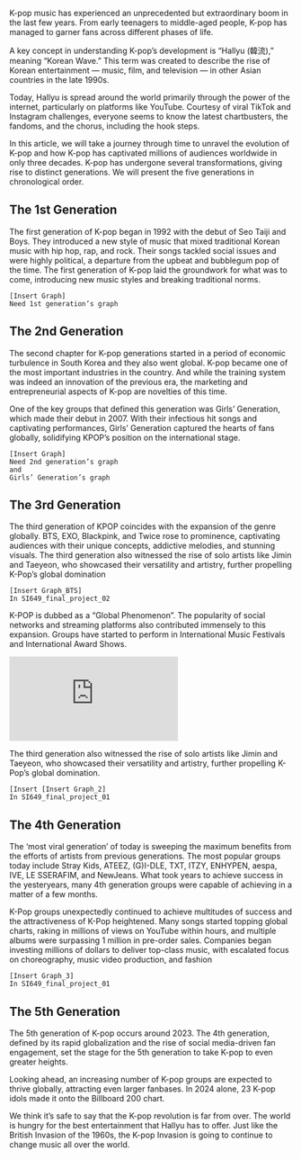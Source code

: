 K-pop music has experienced an unprecedented but extraordinary boom in the last few years. From early teenagers to middle-aged people, K-pop has managed to garner fans across different phases of life.

A key concept in understanding K-pop’s development is “Hallyu (韓流),” meaning “Korean Wave.” This term was created to describe the rise of Korean entertainment — music, film, and television — in other Asian countries in the late 1990s.

Today, Hallyu is spread around the world primarily through the power of the internet, particularly on platforms like YouTube. Courtesy of viral TikTok and Instagram challenges, everyone seems to know the latest chartbusters, the fandoms, and the chorus, including the hook steps.

In this article, we will take a journey through time to unravel the evolution of K-pop and how K-pop has captivated millions of audiences worldwide in only three decades. K-pop has undergone several transformations, giving rise to distinct generations. We will present the five generations in chronological order.

## The 1st Generation
The first generation of K-pop began in 1992 with the debut of Seo Taiji and Boys. They introduced a new style of music that mixed traditional Korean music with hip hop, rap, and rock. Their songs tackled social issues and were highly political, a departure from the upbeat and bubblegum pop of the time. The first generation of K-pop laid the groundwork for what was to come, introducing new music styles and breaking traditional norms.

```
[Insert Graph]
Need 1st generation’s graph
```

## The 2nd Generation
The second chapter for K-pop generations started in a period of economic turbulence in South Korea and they also went global. K-pop became one of the most important industries in the country. And while the training system was indeed an innovation of the previous era, the marketing and entrepreneurial aspects of K-pop are novelties of this time.

One of the key groups that defined this generation was Girls’ Generation, which made their debut in 2007. With their infectious hit songs and captivating performances, Girls’ Generation captured the hearts of fans globally, solidifying KPOP’s position on the international stage.

```
[Insert Graph]
Need 2nd generation’s graph
and
Girls’ Generation’s graph
```

## The 3rd Generation
The third generation of KPOP coincides with the expansion of the genre globally. BTS, EXO, Blackpink, and Twice rose to prominence, captivating audiences with their unique concepts, addictive melodies, and stunning visuals. The third generation also witnessed the rise of solo artists like Jimin and Taeyeon, who showcased their versatility and artistry, further propelling K-Pop’s global domination

```
[Insert Graph_BTS]
In SI649_final_project_02
```

K-POP is dubbed as a “Global Phenomenon”. The popularity of social networks and streaming platforms also contributed immensely to this expansion. Groups have started to perform in International Music Festivals and International Award Shows.

<iframe className={"h-[400px] w-full"} src="https://www.youtube.com/embed/7C2z4GqqS5E?si=P2fPsxFwqLeWylt2"
        title="YouTube video player" frameborder="0"
        allow="accelerometer; autoplay; clipboard-write; encrypted-media; gyroscope; picture-in-picture; web-share"
        referrerpolicy="strict-origin-when-cross-origin" allowfullscreen></iframe>

The third generation also witnessed the rise of solo artists like Jimin and Taeyeon, who showcased their versatility and artistry, further propelling K-Pop’s global domination.

```
[Insert [Insert Graph_2]
In SI649_final_project_01
```

## The 4th Generation
The ‘most viral generation’ of today is sweeping the maximum benefits from the efforts of artists from previous generations. The most popular groups today include Stray Kids, ATEEZ, (G)I-DLE, TXT, ITZY, ENHYPEN, aespa, IVE, LE SSERAFIM, and NewJeans. What took years to achieve success in the yesteryears, many 4th generation groups were capable of achieving in a matter of a few months.

K-Pop groups unexpectedly continued to achieve multitudes of success and the attractiveness of K-Pop heightened. Many songs started topping global charts, raking in millions of views on YouTube within hours, and multiple albums were surpassing 1 million in pre-order sales. Companies began investing millions of dollars to deliver top-class music, with escalated focus on choreography, music video production, and fashion

```
[Insert Graph_3]
In SI649_final_project_01
```

## The 5th Generation

The 5th generation of K-pop occurs around 2023. The 4th generation, defined by its rapid globalization and the rise of social media-driven fan engagement, set the stage for the 5th generation to take K-pop to even greater heights.

Looking ahead, an increasing number of K-pop groups are expected to thrive globally, attracting even larger fanbases. In 2024 alone, 23 K-pop idols made it onto the Billboard 200 chart.

We think it’s safe to say that the K-pop revolution is far from over. The world is hungry for the best entertainment that Hallyu has to offer. Just like the British Invasion of the 1960s, the K-pop Invasion is going to continue to change music all over the world.